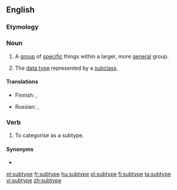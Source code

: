 ==English==

===Etymology===
{{prefix|en|sub|type}}

===Noun===
{{wikipedia}}
{{en-noun}}

# A [[group]] of [[specific]] things within a larger, more [[general]] group.
# {{lb|en|computing}} The [[data type]] represented by a [[subclass]].

====Translations====
{{trans-top|a group of specific things within a larger, more general group}}
* Finnish: {{t+|fi|alalaji}}, {{t+|fi|alatyyppi}}
{{trans-mid}}
* Russian: {{t+|ru|подти́п|m|sc=Cyrl}}, {{t|ru|субти́п|m|sc=Cyrl}}
{{trans-bottom}}

===Verb===
{{en-verb|subtyp}}

# To categorise as a subtype.

====Synonyms====
* {{l|en|subclassify}}

[[et:subtype]]
[[fr:subtype]]
[[hu:subtype]]
[[pl:subtype]]
[[fi:subtype]]
[[ta:subtype]]
[[vi:subtype]]
[[zh:subtype]]